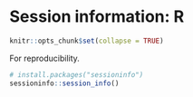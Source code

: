 # Session information: R {-}

```r
knitr::opts_chunk$set(collapse = TRUE) 
```

For reproducibility.
```r
# install.packages("sessioninfo")
sessioninfo::session_info()
```
